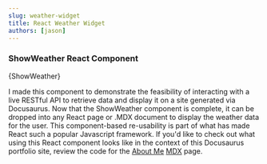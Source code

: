 ```yaml
---
slug: weather-widget
title: React Weather Widget 
authors: [jason]
---
```




### ShowWeather React Component

<CodeBlock language="jsx" showLines>{ShowWeather}</CodeBlock>

I made this component to demonstrate the feasibility of interacting with a live RESTful API to retrieve data and display it on a site generated via Docusaurus. Now that the ShowWeather component is complete, it can be dropped into any React page or .MDX document to display the weather data for the user. This component-based re-usability is part of what has made React such a popular Javascript framework. If you'd like to check out what using this React component looks like in the context of this Docusaurus portfolio site, review the code for the [About Me](https://raw.githubusercontent.com/ingrey1/portfolio/main/src/pages/about.mdx) [MDX](https://mdxjs.com/docs/what-is-mdx/) page.



